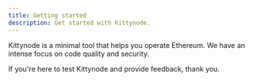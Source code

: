 ```yaml
---
title: Getting started
description: Get started with Kittynode.
---
```


Kittynode is a minimal tool that helps you operate Ethereum. We have an intense focus on code quality and security.

If you're here to test Kittynode and provide feedback, thank you.
